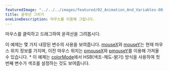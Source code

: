 ---
featuredImage: "../../../images/featured/02_Animation_And_Variables-00_Drawing_Lines-thumbnail.png"
title: 윤곽선 그리기
oneLineDescription: 마우스를 이용해 그립니다.
---

마우스를 클릭하고 드래그하여 윤곽선을 그려봅시다.

이 예제는 몇 가지 내장된 변수의 사용을 보여줍니다.
<a href="https://p5js.org/reference/#/p5/mouseX">mouseX</a>와
<a href="https://p5js.org/reference/#/p5/mouseY">mouseY</a>는
현재 마우스 위치 정보를 가지며, 이전 마우스 위치는 
<a href="https://p5js.org/reference/#/p5/pmouseX">pmouseX</a>와
<a href="https://p5js.org/reference/#/p5/pmouseY">pmouseY</a>를 이용해
가져올 수 있습니다.
 *
이 예제는 <a href="https://p5js.org/reference/#/p5/colorMode">colorMode</a>에서 HSB(색조-채도-밝기) 방식을 사용하여 첫번째 변수가 색조를 설정하는 것도 보여줍니다.

